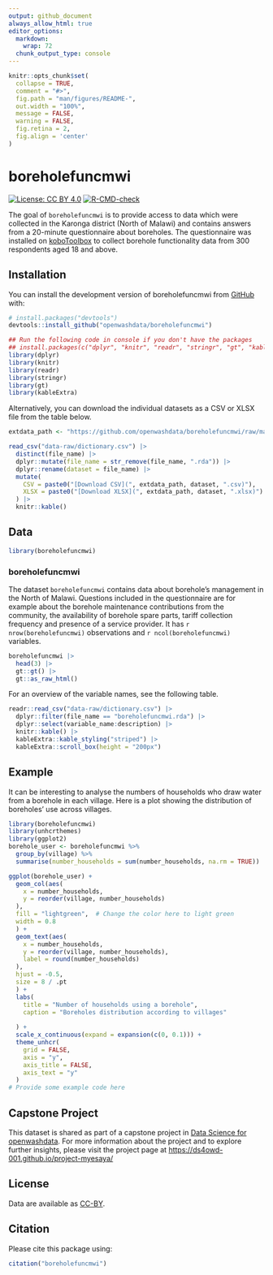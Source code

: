 ```yaml
---
output: github_document
always_allow_html: true
editor_options: 
  markdown: 
    wrap: 72
  chunk_output_type: console
---
```


<!-- README.md is generated from README.Rmd. Please edit that file -->

```r
knitr::opts_chunk$set(
  collapse = TRUE,
  comment = "#>",
  fig.path = "man/figures/README-",
  out.width = "100%",
  message = FALSE,
  warning = FALSE,
  fig.retina = 2,
  fig.align = 'center'
)
```

# boreholefuncmwi

<!-- badges: start -->

[![License: CC BY
4.0](https://img.shields.io/badge/License-CC_BY_4.0-lightgreen.svg)](https://creativecommons.org/licenses/by/4.0/)
[![R-CMD-check](https://github.com/openwashdata/boreholefuncmwi/actions/workflows/R-CMD-check.yaml/badge.svg)](https://github.com/openwashdata/boreholefuncmwi/actions/workflows/R-CMD-check.yaml)
<!-- badges: end -->

The goal of `boreholefuncmwi` is to provide access to data which were collected in the Karonga district (North of Malawi) and contains answers from a 20-minute questionnaire about boreholes. The questionnaire was installed on [koboToolbox](www.kobotoolbox.org) to collect borehole functionality data from 300 respondents aged 18 and above.

## Installation

You can install the development version of boreholefuncmwi from
[GitHub](https://github.com/) with:

``` r
# install.packages("devtools")
devtools::install_github("openwashdata/boreholefuncmwi")
```

```r
## Run the following code in console if you don't have the packages
## install.packages(c("dplyr", "knitr", "readr", "stringr", "gt", "kableExtra"))
library(dplyr)
library(knitr)
library(readr)
library(stringr)
library(gt)
library(kableExtra)
```

Alternatively, you can download the individual datasets as a CSV or XLSX
file from the table below.

```r

extdata_path <- "https://github.com/openwashdata/boreholefuncmwi/raw/main/inst/extdata/"

read_csv("data-raw/dictionary.csv") |> 
  distinct(file_name) |> 
  dplyr::mutate(file_name = str_remove(file_name, ".rda")) |> 
  dplyr::rename(dataset = file_name) |> 
  mutate(
    CSV = paste0("[Download CSV](", extdata_path, dataset, ".csv)"),
    XLSX = paste0("[Download XLSX](", extdata_path, dataset, ".xlsx)")
  ) |> 
  knitr::kable()

```

## Data

```r
library(boreholefuncmwi)
```

### boreholefuncmwi

The dataset `boreholefuncmwi` contains data about borehole's management in the North of Malawi. Questions included in the questionnaire are for example about the borehole maintenance contributions from the community, the availability of borehole spare parts, tariff collection frequency and presence of a service provider.
It has `r nrow(boreholefuncmwi)` observations and `r ncol(boreholefuncmwi)` variables.

```r
boreholefuncmwi |> 
  head(3) |> 
  gt::gt() |>
  gt::as_raw_html()
```

For an overview of the variable names, see the following table.

```r
readr::read_csv("data-raw/dictionary.csv") |>
  dplyr::filter(file_name == "boreholefuncmwi.rda") |>
  dplyr::select(variable_name:description) |> 
  knitr::kable() |> 
  kableExtra::kable_styling("striped") |> 
  kableExtra::scroll_box(height = "200px")
```


## Example

It can be interesting to analyse the numbers of households who draw water from a borehole in each village. Here is a plot showing the distribution of boreholes' use across villages.

```r
library(boreholefuncmwi)
library(unhcrthemes)
library(ggplot2)
borehole_user <- boreholefuncmwi %>%
  group_by(village) %>%
  summarise(number_households = sum(number_households, na.rm = TRUE))

ggplot(borehole_user) +
  geom_col(aes(
    x = number_households,
    y = reorder(village, number_households)
  ),
  fill = "lightgreen",  # Change the color here to light green
  width = 0.8
  ) +
  geom_text(aes(
    x = number_households,
    y = reorder(village, number_households),
    label = round(number_households)
  ),
  hjust = -0.5,
  size = 8 / .pt
  ) +
  labs(
    title = "Number of households using a borehole",
    caption = "Boreholes distribution according to villages"
    
  ) +
  scale_x_continuous(expand = expansion(c(0, 0.1))) +
  theme_unhcr(
    grid = FALSE,
    axis = "y",
    axis_title = FALSE,
    axis_text = "y"
  )
# Provide some example code here
```

## Capstone Project

This dataset is shared as part of a capstone project in [Data Science for openwashdata](https://ds4owd-001.github.io/website/). For more information about the project and to explore further insights, please visit the project page at <https://ds4owd-001.github.io/project-myesaya/>

## License

Data are available as
[CC-BY](https://github.com/openwashdata/boreholefuncmwi/blob/main/LICENSE.md).

## Citation

Please cite this package using:

```r
citation("boreholefuncmwi")
```
